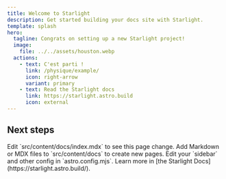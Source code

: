 ```yaml
---
title: Welcome to Starlight
description: Get started building your docs site with Starlight.
template: splash
hero:
  tagline: Congrats on setting up a new Starlight project!
  image:
    file: ../../assets/houston.webp
  actions:
    - text: C'est parti !
      link: /physique/example/
      icon: right-arrow
      variant: primary
    - text: Read the Starlight docs
      link: https://starlight.astro.build
      icon: external
---
```



## Next steps

<CardGrid stagger>
	<Card title="Physique" icon="rocket">
		Edit `src/content/docs/index.mdx` to see this page change.
	</Card>
	<Card title="Chimie" icon="magnifier">
		Add Markdown or MDX files to `src/content/docs` to create new pages.
	</Card>
	<Card title="Antisèche" icon="information">
		Edit your `sidebar` and other config in `astro.config.mjs`.
	</Card>
	<Card title="Exercices" icon="pencil">
		Learn more in [the Starlight Docs](https://starlight.astro.build/).
	</Card>
</CardGrid>
